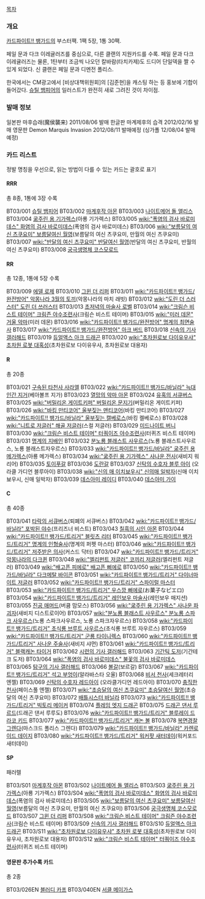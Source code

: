 [[목차]]

=== 개요 ===
[[카드파이트!! 뱅가드]]의 부스터팩. 1팩 5장, 1통 30팩.

페일 문과 다크 이레귤러즈를 중심으로, 다른 클랜의 지원카드를 수록. 페일 문과 다크 이레귤러즈는 물론, 1탄부터 조금씩 나오던 칼바람(타치카제)도 드디어 단일덱을 짤 수 있게 되었다. 신 클랜은 페일 문과 디멘전 폴리스.

한국에서는 CM광고에서 [비상대책위원회]의 [김준현]을 캐스팅 하는 등 홍보에 기합이 들어갔다. 
[[슈틸 뱀피어]]의 일러스트가 완전히 새로 그려진 것이 차이점.

=== 발매 정보 ===
일본판 마후습래(魔侯襲来) 2011/08/06 발매
한글판 마계제후의 습격 2012/02/16 발매
영문판 Demon Marquis Invasion 2012/08/11 발매예정 (싱가폴 12/08/04 발매예정)

=== 카드 리스트 ===
정발 명칭을 우선으로, 읽는 방법이 다를 수 있는 카드는 괄호로 표기

==== RRR ====
총 8종, 1통에 3장 수록

BT03/001 [[슈틸 뱀피어]]
BT03/002 [[마계후작 아몬]]
BT03/003 [[나이트메어 돌 앨리스]]
BT03/004 [[굶주린 용 기가렉스]](아룡 기가렉스)
BT03/005 [[wiki:"폭염의 검사 바로미데스" 화염의 검사 바로미데스]](폭염의 검사 바로미데스)
BT03/006 [[wiki:"보름달의 여신 츠쿠요미" 보름달여신 월영]](보름달의 여신 츠쿠요미, 만월의 여신 츠쿠요미)
BT03/007 [[wiki:"반달의 여신 츠쿠요미" 반달여신 월영]](반달의 여신 츠쿠요미, 반월의 여신 츠쿠요미)
BT03/008 [[궁극생명체 코스모로드]]

==== RR ====
총 12종, 1통에 5장 수록

BT03/009 [[에델 로제]]
BT03/010 [[그윈 더 리퍼]]
BT03/011 [[wiki:"카드파이트!! 뱅가드/완전방어" 악몽나라 3월의 토끼]](악몽나라의 마치 래빗)
BT03/012 [[wiki:"도린 더 스러스터" 도린 더 쓰러스터]]
BT03/013 [[초저녁의 마술사 로벨]]
BT03/014 [[wiki:"크림슨 비스트 테이머" 크림즌 야수조련사]](크림슨 비스트 테이머)
BT03/015 [[wiki:"미러 데몬" 거울 악마]](미러 데몬)
BT03/016 [[wiki:"카드파이트!! 뱅가드/완전방어" 명계의 최면술사]]
BT03/017 [[wiki:"카드파이트!! 뱅가드/완전방어" 아크 버드]]
BT03/018 [[신속의 기사 갤러해드]]
BT03/019 [[듀얼액스 아크 드래곤]]
BT03/020 [[wiki:"초차원로보 다이유우샤" 초차원 로봇 대혹성]](초차원로보 다이유우샤, 초차원로보 대용자)

==== R ====
총 20종

BT03/021 [[구속된 타천사 사라엘]]
BT03/022 [[wiki:"카드파이트!! 뱅가드/바닐라" 늑대인간 지거]](베아볼프 지가)
BT03/023 [[열망의 악마 아몬]]
BT03/024 [[유혹의 서큐버스]]
BT03/025 [[wiki:"버밀리온 게이트키퍼" 버밀리온 문지기]](버밀리온 게이트키퍼)
BT03/026 [[wiki:"바킹 만티코어" 울부짖는 맨티코어]](바킹 만티코어)
BT03/027 [[wiki:"카드파이트!! 뱅가드/바닐라" 울부짖는 캘베로스]](바킹 켈베로스)
BT03/028 [[wiki:"니트로 저글러" 해골 저글러]](스컬 저글러)
BT03/029 [[미드나이트 버니]]
BT03/030 [[wiki:"크림슨 비스트 테이머" 터쿼이즈 야수조련사]](터퀴즈 비스트 테이머)
BT03/031 [[명계의 지배인]]
BT03/032 [[분노룡 블래스트 사우르스]](노룡 블래스트사우르스, 노룡 블래스트자우르스)
BT03/033 [[wiki:"카드파이트!! 뱅가드/바닐라" 굶주린 용 메가렉스]](아룡 메가렉스)
BT03/034 [[wiki:"굶주린 용 기가렉스" 사나운 전사]](새비지 워리어)
BT03/035 [[토이푸갈]]
BT03/036 [[도란갈]]
BT03/037 [[신탁의 수호자 블루 아이]] (오라클 가디언 블루아이)
BT03/038 [[wiki:"신의 매 이치뵤우시" 신의매 일박자]](신매 이치뵤우시, 신매 일박자)
BT03/039 [[데스아미 레이디]]
BT03/040 [[데스아미 가이]]

==== C ====
총 40종

BT03/041 [[타락의 서큐버스]](퇴폐의 서큐버스)
BT03/042 [[wiki:"카드파이트!! 뱅가드/바닐라" 포박된 야수]](프리즈너 비스트)
BT03/043 [[칠흑의 시인 아몬]]
BT03/044 [[wiki:"카드파이트!! 뱅가드/트리거" 블릿츠 리터]]
BT03/045 [[wiki:"카드파이트!! 뱅가드/트리거" 명계의 인형술사]](명계의 퍼펫 마스터)
BT03/046 [[wiki:"카드파이트!! 뱅가드/트리거" 저주받은 의사]](커스드 닥터)
BT03/047 [[wiki:"카드파이트!! 뱅가드/트리거" 악몽나라의 다크퀸]]
BT03/048 [[wiki:"엘리펀트 저글러" 코끼리 저글러]](엘리펀트 저글러)
BT03/049 [[wiki:"배고픈 피에로" 배고픈 삐에로]]
BT03/050 [[wiki:"카드파이트!! 뱅가드/바닐라" 다크메탈 바이콘]]
BT03/051 [[wiki:"카드파이트!! 뱅가드/트리거" 다이너마이트 저글러]]
BT03/052 [[wiki:"카드파이트!! 뱅가드/트리거" 스파이럴 마스터]]
BT03/053 [[wiki:"카드파이트!! 뱅가드/트리거" 우스깡 삐에로]](お菓子なピエロ)
BT03/054 [[wiki:"카드파이트!! 뱅가드/트리거" 레인보우 마술사]](레인보우 매지션)
BT03/055 [[진공 매머드]](버큠 맘모스)
BT03/056 [[wiki:"굶주린 용 기가렉스" 사나운 파괴자]](새비지 디스트로이어)
BT03/057 [[wiki:"분노룡 블래스트 사우르스" 분노룡 스파크 사우르스]](노룡 스파크사우르스, 노룡 스파크자우르스)
BT03/058 [[wiki:"카드파이트!! 뱅가드/트리거" 초식룡 브루트 사우르스]](초식룡 브루트 자우르스)
BT03/059 [[wiki:"카드파이트!! 뱅가드/트리거" 군룡 타이니렉스]]
BT03/060 [[wiki:"카드파이트!! 뱅가드/트리거" 사나운 주술사]](새비지 샤먼)
BT03/061 [[wiki:"카드파이트!! 뱅가드/트리거" 블랙캐논 타이거]]
BT03/062 [[시련의 기사 갤러해드]]
BT03/063 [[기간틱 도저]](기간테크 도저)
BT03/064 [[wiki:"폭염의 검사 바로미데스" 불꽃의 검사 바로미데스]]
BT03/065 [[탐구의 기사 갤러해드]]
BT03/066 [[볼갈]](보르갈)
BT03/067 [[wiki:"카드파이트!! 뱅가드/트리거" 석고 부엉이]](알라바스타 오울)
BT03/068 [[비서 천사]](세크레터리 엔젤)
BT03/069 [[신탁의 수호자 레드아이]] (오라클가디언 레드아이)
BT03/070 [[충직한 천사]](페이스풀 엔젤)
BT03/071 [[wiki:"초승달의 여신 츠쿠요미" 초승달여신 월영]](초승달의 여신 츠쿠요미)
BT03/072 [[배틀시스터 바닐라]]
BT03/073 [[wiki:"카드파이트!! 뱅가드/트리거" 빅토리 메이커]]
BT03/074 [[플레임 엣지 드래곤]]
BT03/075 [[드래곤 댄서 루르드]](드래곤 댄서 루루도)
BT03/076 [[wiki:"카드파이트!! 뱅가드/트리거" 블루레이 드라코 키드]]
BT03/077 [[wiki:"카드파이트!! 뱅가드/트리거" 캐논 볼]]
BT03/078 [[복면경찰 그렌다]](마스크드 폴리스 그렌다)
BT03/079 [[wiki:"카드파이트!! 뱅가드/바닐라" 카렌로이드 데이지]]
BT03/080 [[wiki:"카드파이트!! 뱅가드/트리거" 워커팟 새터데이]](워커포드 새터데이)

==== SP ====
패러렐

BT03/S01 [[마계후작 아몬]]
BT03/S02 [[나이트메어 돌 앨리스]]
BT03/S03 [[굶주린 용 기가렉스]](아룡 기가렉스)
BT03/S04 [[wiki:"폭염의 검사 바로미데스" 화염의 검사 바로미데스]](폭염의 검사 바로미데스)
BT03/S05 [[wiki:"보름달의 여신 츠쿠요미" 보름달여신 월영]](보름달의 여신 츠쿠요미, 만월의 여신 츠쿠요미)
BT03/S06 [[궁극생명체 코스모로드]]
BT03/S07 [[그윈 더 리퍼]]
BT03/S08 [[wiki:"크림슨 비스트 테이머" 크림즌 야수조련사]](크림슨 비스트 테이머)
BT03/S09 [[신속의 기사 갤러해드]]
BT03/S10 [[듀얼액스 아크 드래곤]]
BT03/S11 [[wiki:"초차원로보 다이유우샤" 초차원 로봇 대혹성]](초차원로보 다이유우샤, 초차원로보 대용자)
BT03/S12 [[wiki:"크림슨 비스트 테이머" 터쿼이즈 야수조련사]](터퀴즈 비스트 테이머)

==== 영문판 추가수록 카드 ====
총 2종

BT03/026EN [[블러디 카프]]
BT03/040EN [[서클 메이가스]]
